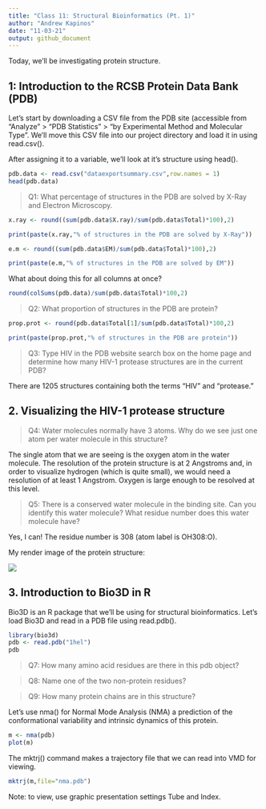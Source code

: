 ```yaml
---
title: "Class 11: Structural Bioinformatics (Pt. 1)"
author: "Andrew Kapinos"
date: "11-03-21"
output: github_document
---
```


Today, we'll be investigating protein structure.

## 1: Introduction to the RCSB Protein Data Bank (PDB)

Let's start by downloading a CSV file from the PDB site (accessible from “Analyze” > “PDB Statistics” > “by Experimental Method and Molecular Type”. We'll move this CSV file into our project directory and load it in using read.csv().

After assigning it to a variable, we'll look at it's structure using head().

```r
pdb.data <- read.csv("dataexportsummary.csv",row.names = 1)
head(pdb.data)
```
> Q1: What percentage of structures in the PDB are solved by X-Ray and Electron Microscopy.

```r
x.ray <- round((sum(pdb.data$X.ray)/sum(pdb.data$Total)*100),2)

print(paste(x.ray,"% of structures in the PDB are solved by X-Ray"))

e.m <- round((sum(pdb.data$EM)/sum(pdb.data$Total)*100),2)

print(paste(e.m,"% of structures in the PDB are solved by EM"))
```

What about doing this for all columns at once?

```r
round(colSums(pdb.data)/sum(pdb.data$Total)*100,2)
```

> Q2: What proportion of structures in the PDB are protein?

```r
prop.prot <- round(pdb.data$Total[1]/sum(pdb.data$Total)*100,2)

print(paste(prop.prot,"% of structures in the PDB are protein"))
```

> Q3: Type HIV in the PDB website search box on the home page and determine how many HIV-1 protease structures are in the current PDB?

There are 1205 structures containing both the terms "HIV" and "protease."

## 2. Visualizing the HIV-1 protease structure

> Q4: Water molecules normally have 3 atoms. Why do we see just one atom per water molecule in this structure?

The single atom that we are seeing is the oxygen atom in the water molecule. The resolution of the protein structure is at 2 Angstroms and, in order to visualize hydrogen (which is quite small), we would need a resolution of at least 1 Angstrom. Oxygen is large enough to be resolved at this level.

> Q5: There is a conserved water molecule in the binding site. Can you identify this water molecule? What residue number does this water molecule have?

Yes, I can! The residue number is 308 (atom label is OH308:O).

My render image of the protein structure:

![](vmdrender.png)

## 3. Introduction to Bio3D in R

Bio3D is an R package that we'll be using for structural bioinformatics. Let's load Bio3D and read in a PDB file using read.pdb().

```r
library(bio3d)
pdb <- read.pdb("1hel")
pdb
```

> Q7: How many amino acid residues are there in this pdb object? 


> Q8: Name one of the two non-protein residues? 


> Q9: How many protein chains are in this structure? 

Let's use nma() for Normal Mode Analysis (NMA) a prediction of the conformational variability and intrinsic dynamics of this protein.

```r
m <- nma(pdb)
plot(m)
```

The mktrj() command makes a trajectory file that we can read into VMD for viewing.

```r
mktrj(m,file="nma.pdb")
```

Note: to view, use graphic presentation settings Tube and Index.

